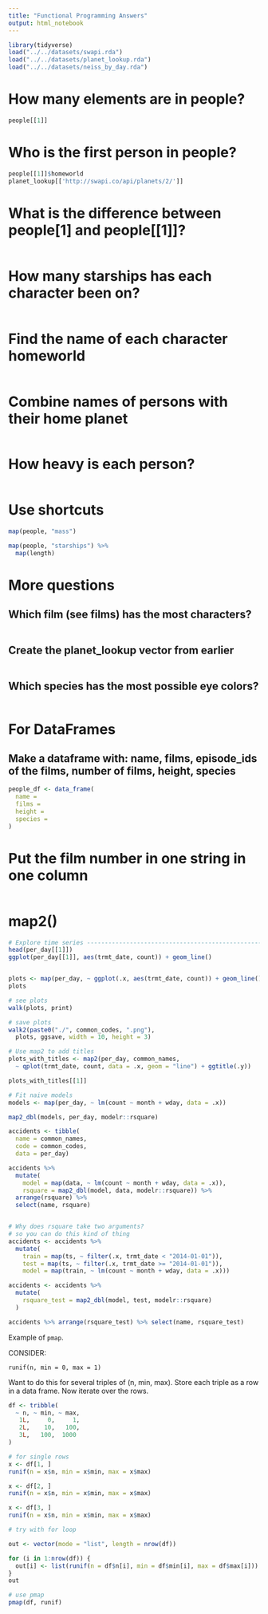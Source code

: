 ```yaml
---
title: "Functional Programming Answers"
output: html_notebook
---
```


```r
library(tidyverse)
load("../../datasets/swapi.rda")
load("../../datasets/planet_lookup.rda")
load("../../datasets/neiss_by_day.rda")
```

# How many elements are in people?

```r
people[[1]]
```

# Who is the first person in people?

```r
people[[1]]$homeworld
planet_lookup[['http://swapi.co/api/planets/2/']]
```

# What is the difference between people[1] and people[[1]]?

```r

```

# How many starships has each character been on?

```r

```

# Find the name of each character homeworld

```r

```

# Combine names of persons with their home planet

```r

```

# How heavy is each person?

```r

```

# Use shortcuts

```r
map(people, "mass")

map(people, "starships") %>%
  map(length)
```

# More questions

## Which film (see films) has the most characters?

```r

```

## Create the planet_lookup vector from earlier

```r

```

## Which species has the most possible eye colors?

```r

```

# For DataFrames

## Make a dataframe with: name, films, episode_ids of the films, number of films, height, species

```r
people_df <- data_frame(
  name = 
  films = 
  height = 
  species =
)
```

# Put the film number in one string in one column

```r

```

# map2()

```r
# Explore time series -----------------------------------------------------
head(per_day[[1]])
ggplot(per_day[[1]], aes(trmt_date, count)) + geom_line()


plots <- map(per_day, ~ ggplot(.x, aes(trmt_date, count)) + geom_line())
plots

# see plots
walk(plots, print)

# save plots
walk2(paste0("./", common_codes, ".png"),
  plots, ggsave, width = 10, height = 3)

# Use map2 to add titles
plots_with_titles <- map2(per_day, common_names, 
  ~ qplot(trmt_date, count, data = .x, geom = "line") + ggtitle(.y))

plots_with_titles[[1]]

# Fit naive models
models <- map(per_day, ~ lm(count ~ month + wday, data = .x))

map2_dbl(models, per_day, modelr::rsquare)

accidents <- tibble(
  name = common_names,
  code = common_codes,
  data = per_day)

accidents %>%
  mutate(
    model = map(data, ~ lm(count ~ month + wday, data = .x)),
    rsquare = map2_dbl(model, data, modelr::rsquare)) %>%
  arrange(rsquare) %>% 
  select(name, rsquare)


# Why does rsquare take two arguments?
# so you can do this kind of thing
accidents <- accidents %>% 
  mutate(
    train = map(ts, ~ filter(.x, trmt_date < "2014-01-01")),
    test = map(ts, ~ filter(.x, trmt_date >= "2014-01-01")),
    model = map(train, ~ lm(count ~ month + wday, data = .x)))

accidents <- accidents %>% 
  mutate(
    rsquare_test = map2_dbl(model, test, modelr::rsquare)
  )

accidents %>% arrange(rsquare_test) %>% select(name, rsquare_test)
```

Example of `pmap`. 

CONSIDER:

```runif(n, min = 0, max = 1)```

Want to do this for several triples of (n, min, max).
Store each triple as a row in a data frame.
Now iterate over the rows.

```r
df <- tribble(
  ~ n, ~ min, ~ max,
   1L,     0,     1,
   2L,    10,   100,
   3L,   100,  1000
)

# for single rows
x <- df[1, ]
runif(n = x$n, min = x$min, max = x$max)

x <- df[2, ]
runif(n = x$n, min = x$min, max = x$max)

x <- df[3, ]
runif(n = x$n, min = x$min, max = x$max)

# try with for loop

out <- vector(mode = "list", length = nrow(df))

for (i in 1:nrow(df)) {
  out[i] <- list(runif(n = df$n[i], min = df$min[i], max = df$max[i]))
}
out

# use pmap
pmap(df, runif)
```

